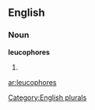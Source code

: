 ==English==

===Noun===
'''leucophores'''

# {{plural of|[[leucophore]]}}

[[Category:English plurals]]

[[ar:leucophores]]